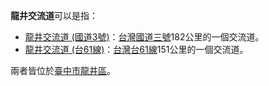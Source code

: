 '''龍井交流道'''可以是指：

*[[龍井交流道_(國道3號)|龍井交流道 (國道3號)]]：[[台灣|台灣]][[國道三號_(中華民國)|國道三號]]182公里的一個交流道。
*[[龍井交流道_(台61線)|龍井交流道 (台61線)]]：[[台灣|台灣]][[台61線|台61線]]151公里的一個交流道。
兩者皆位於[[臺中市|臺中市]][[龍井區|龍井區]]。

{{Disambiguation|Cat=五字交流道消歧义}}